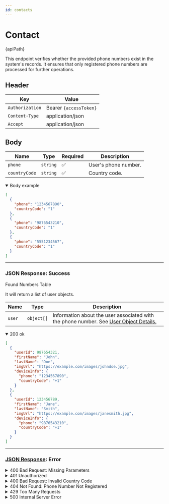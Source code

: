 ```yaml
---
id: contacts
---
```



# Contact

<div className="highlight-box">
  <HttpMethodTag method={method} /> {apiPath} 
</div>

This endpoint verifies whether the provided phone numbers exist in the system's records. It ensures that only registered phone numbers are processed for further operations.

## Header

| Key             | Value            |
|-----------------|------------------|
| `Authorization` | Bearer `{accessToken}`      |
| `Content-Type`  | application/json |
| `Accept`        | application/json |

## Body


| Name         | Type     | Required           | Description                                                |
|--------------|----------|--------------------|------------------------------------------------------------|
| `phone`      | `string` | :white_check_mark: | User's phone number.                                       |
| `countryCode`| `string` | :white_check_mark: | Country code.                                              |


<details className='details-custom' open>
 <summary>Body example</summary>

```JSON
[
  {
    "phone": "1234567890",
    "countryCode": "1"
  },
  {
    "phone": "9876543210",
    "countryCode": "1"
  },
  {
    "phone": "5551234567",
    "countryCode": "1"
  }
]

```
</details>



---
### JSON Response: Success




<div className="table-title">
  Found Numbers Table
</div>

It will return a list of user objects.

| Name        | Type       | Description                                                                 |
|-------------|------------|-----------------------------------------------------------------------------|
| `user`      | `object[]`   | Information about the user associated with the phone number. See [User Object Details.](/docs/Objects/userObject)|





<details className='details-custom' open>
 <summary>200 ok</summary>

```JSON
[
  {
    "userId": 987654321,
    "firstName": "John",
    "lastName": "Doe",
    "imgUrl": "https://example.com/images/johndoe.jpg",
    "deviceInfo": {
      "phone": "1234567890",
      "countryCode": "+1"
    }
  },
  {
    "userId": 123456789,
    "firstName": "Jane",
    "lastName": "Smith",
    "imgUrl": "https://example.com/images/janesmith.jpg",
    "deviceInfo": {
      "phone": "9876543210",
      "countryCode": "+1"
    }
  }
]
```
</details>


---
### [JSON Response](/docs/Objects/genericResponse): Error




<details className='details-custom'>

<summary>400 Bad Request: Missing Parameters</summary>

```JSON
{
  "event": "MISSING_PARAMETERS",
  "message": "The fields 'phone' and 'countryCode' are required but were not provided."
}
```

</details>

<details className='details-custom'>

<summary>401 Unauthorized</summary>

```JSON
{
  "event": "UNAUTHORIZED",
  "message": "Authentication failed. Please provide a valid token."
}
```

</details>

<details className='details-custom'>

<summary>400 Bad Request: Invalid Country Code</summary>

```JSON
{
  "event": "INVALID_COUNTRY_CODE",
  "message": "The provided country code is invalid or not supported."
}
```

</details>



<details className='details-custom'>

<summary>404 Not Found: Phone Number Not Registered</summary>

```JSON
{
  "event": "PHONE_NOT_FOUND",
  "message": "The phone number '1234567890' does not exist in our records."
}
```

</details>


<details className='details-custom'>

<summary>429 Too Many Requests</summary>

```JSON
{
  "event": "TOO_MANY_REQUESTS",
  "message": "You have exceeded the allowed number of requests. Please wait before trying again."
}
```

</details>







<details className='details-custom'>

<summary>500 Internal Server Error</summary>

```JSON
{
  "event": "INTERNAL_SERVER_ERROR",
  "message": "An unexpected error occurred. Please try again later."
}
```

</details>
 



